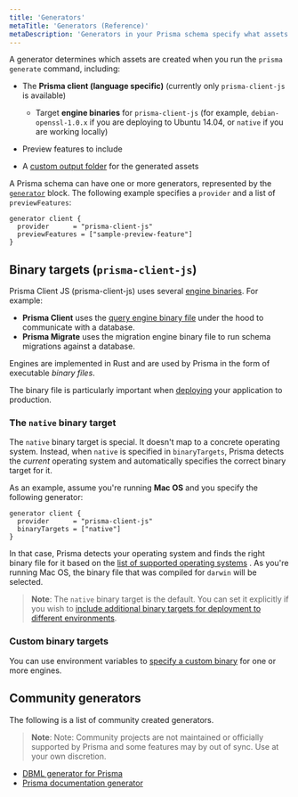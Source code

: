 ```yaml
---
title: 'Generators'
metaTitle: 'Generators (Reference)'
metaDescription: 'Generators in your Prisma schema specify what assets are generated when the `prisma generate` command is invoked. This page explains how to configure generators.'
---
```


<TopBlock>

A generator determines which assets are created when you run the `prisma generate` command, including:

- The **Prisma client (language specific)** (currently only `prisma-client-js` is available)

  - Target **engine binaries** for `prisma-client-js` (for example, `debian-openssl-1.0.x` if you are deploying to Ubuntu 14.04, or `native` if you are working locally)

- Preview features to include
- A [custom output folder](../prisma-client/working-with-prismaclient/generating-prisma-client#using-a-custom-output-path) for the generated assets

A Prisma schema can have one or more generators, represented by the [`generator`](../../../reference/api-reference/prisma-schema-reference#generator) <span class="api"></span> block. The following example specifies a `provider` and a list of `previewFeatures`:

```prisma
generator client {
  provider      = "prisma-client-js"
  previewFeatures = ["sample-preview-feature"]
}
```

</TopBlock>

## Binary targets (`prisma-client-js`)

Prisma Client JS (prisma-client-js) uses several [engine binaries](https://github.com/prisma/prisma-engines). For example:

- **Prisma Client** uses the [query engine binary file](../prisma-engines/query-engine) under the hood to communicate with a database.
- **Prisma Migrate** uses the migration engine binary file to run schema migrations against a database.

Engines are implemented in Rust and are used by Prisma in the form of executable _binary files_.

The binary file is particularly important when [deploying](../../../guides/deployment/deployment) your application to production.

### The `native` binary target

The `native` binary target is special. It doesn't map to a concrete operating system. Instead, when `native` is specified in `binaryTargets`, Prisma detects the _current_ operating system and automatically specifies the correct binary target for it.

As an example, assume you're running **Mac OS** and you specify the following generator:

```prisma
generator client {
  provider      = "prisma-client-js"
  binaryTargets = ["native"]
}
```

In that case, Prisma detects your operating system and finds the right binary file for it based on the [list of supported operating systems](../../../reference/api-reference/prisma-schema-reference#binarytargets-options) <span class="api"></span>. As you're running Mac OS, the binary file that was compiled for `darwin` will be selected.

> **Note**: The `native` binary target is the default. You can set it explicitly if you wish to [include additional binary targets for deployment to different environments](../../../guides/deployment/deployment-guides/deploying-to-aws-lambda#binary-targets-in-schemaprisma).

### Custom binary targets

You can use environment variables to [specify a custom binary](../../components/prisma-engines#using-custom-engine-binaries) for one or more engines.

## Community generators

The following is a list of community created generators.

> **Note**: Note: Community projects are not maintained or officially supported by Prisma and some features may by out of sync. Use at your own discretion.

- [DBML generator for Prisma](https://notiz.dev/blog/prisma-dbml-generator)
- [Prisma documentation generator](https://github.com/pantharshit00/prisma-docs-generator)